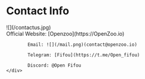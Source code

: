 # Contact Info


<div class="flex flex-row items-center" style={{flexWrap:'wrap'}}>
    <div style={{marginRight:50,marginBottom:20}}>
        ![](/contactus.jpg)
    </div>
    <div>
            Official Website: [Openzoo](https://OpenZoo.io)
        
            Email: ![](/mail.png)(contact@openzoo.io)
        
            Telegram: [Fifou](https://t.me/Open_fifou)
        
            Discord: @Open Fifou
    </div>
</div>
